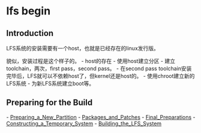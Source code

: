 = lfs begin =

== Introduction ==
LFS系统的安装需要有一个host，也就是已经存在的linux发行版。

貌似，安装过程是这个样子的。
- host的存在
- 使用host建立分区
- 建立toolchain，两次，first pass，second pass。
- 在second pass toolchain安装完毕后，LFS就可以不依赖host了，但kernel还是host的。
- 使用chroot建立新的LFS系统
- 为新LFS系统建立boot等。

== Preparing for the Build ==
- [[Preparing_a_New_Partition]]
- [[Packages_and_Patches]]
- [[Final_Preparations]]
- [[Constructing_a_Temporary_System]]
- [[Building_the_LFS_System]]
